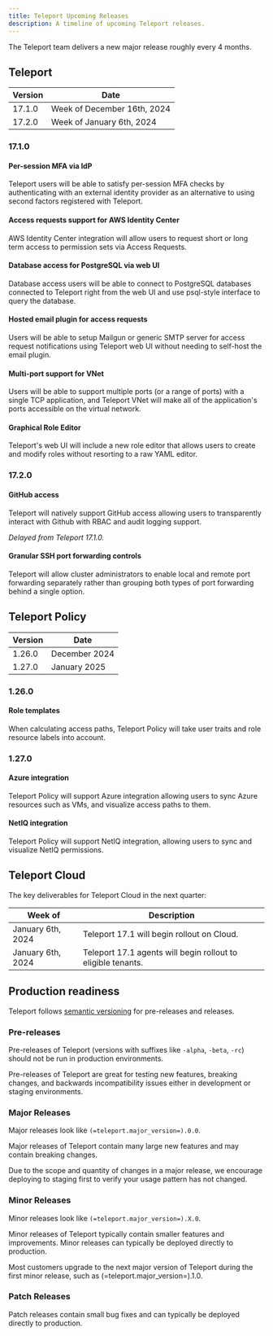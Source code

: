 ```yaml
---
title: Teleport Upcoming Releases
description: A timeline of upcoming Teleport releases.
---
```


The Teleport team delivers a new major release roughly every 4 months.

## Teleport

| Version | Date                        |
|---------|-----------------------------|
| 17.1.0  | Week of December 16th, 2024 |
| 17.2.0  | Week of January 6th, 2024   |

### 17.1.0

#### Per-session MFA via IdP

Teleport users will be able to satisfy per-session MFA checks by authenticating
with an external identity provider as an alternative to using second factors
registered with Teleport.

#### Access requests support for AWS Identity Center

AWS Identity Center integration will allow users to request short or long term
access to permission sets via Access Requests.

#### Database access for PostgreSQL via web UI

Database access users will be able to connect to PostgreSQL databases connected
to Teleport right from the web UI and use psql-style interface to query the
database.

#### Hosted email plugin for access requests

Users will be able to setup Mailgun or generic SMTP server for access request
notifications using Teleport web UI without needing to self-host the email
plugin.

#### Multi-port support for VNet

Users will be able to support multiple ports (or a range of ports) with a
single TCP application, and Teleport VNet will make all of the application's
ports accessible on the virtual network.

#### Graphical Role Editor

Teleport's web UI will include a new role editor that allows users to create
and modify roles without resorting to a raw YAML editor.

### 17.2.0

#### GitHub access

Teleport will natively support GitHub access allowing users to transparently
interact with Github with RBAC and audit logging support.

*Delayed from Teleport 17.1.0.*

#### Granular SSH port forwarding controls

Teleport will allow cluster administrators to enable local and remote port forwarding
separately rather than grouping both types of port forwarding behind a single option.


## Teleport Policy

| Version | Date          |
|---------|---------------|
| 1.26.0  | December 2024 |
| 1.27.0  | January 2025  |

### 1.26.0

#### Role templates

When calculating access paths, Teleport Policy will take user traits and role
resource labels into account.

### 1.27.0

#### Azure integration

Teleport Policy will support Azure integration allowing users to sync Azure
resources such as VMs, and visualize access paths to them.

#### NetIQ integration

Teleport Policy will support NetIQ integration, allowing users to
sync and visualize NetIQ permissions.

## Teleport Cloud

The key deliverables for Teleport Cloud in the next quarter:

| Week of               | Description                                                    |
|-----------------------|----------------------------------------------------------------|
| January 6th, 2024     | Teleport 17.1 will begin rollout on Cloud.                     |
| January 6th, 2024     | Teleport 17.1 agents will begin rollout to eligible tenants.   |

## Production readiness

Teleport follows [semantic versioning](https://semver.org) for pre-releases and
releases.

### Pre-releases

Pre-releases of Teleport (versions with suffixes like `-alpha`, `-beta`, `-rc`)
should not be run in production environments.

Pre-releases of Teleport are great for testing new features, breaking changes,
and backwards incompatibility issues either in development or staging
environments.

### Major Releases

Major releases look like `(=teleport.major_version=).0.0`.

Major releases of Teleport contain many large new features and may contain
breaking changes.

Due to the scope and quantity of changes in a major release, we encourage
deploying to staging first to verify your usage pattern has not changed.

### Minor Releases

Minor releases look like `(=teleport.major_version=).X.0`.

Minor releases of Teleport typically contain smaller features and improvements.
Minor releases can typically be deployed directly to production.

Most customers upgrade to the next major version of Teleport during the first
minor release, such as (=teleport.major_version=).1.0.

### Patch Releases

Patch releases contain small bug fixes and can typically be deployed directly
to production.
